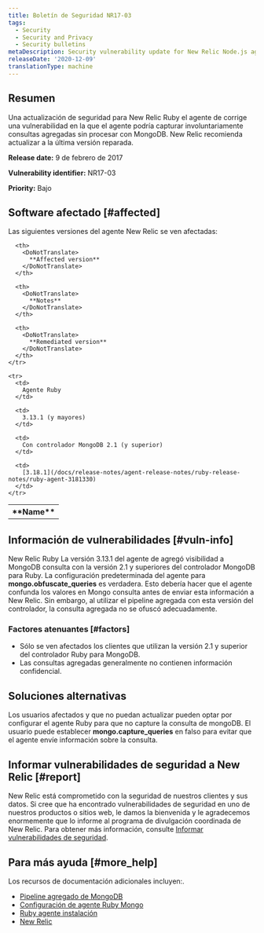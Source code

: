 ```yaml
---
title: Boletín de Seguridad NR17-03
tags:
  - Security
  - Security and Privacy
  - Security bulletins
metaDescription: Security vulnerability update for New Relic Node.js agent.
releaseDate: '2020-12-09'
translationType: machine
---
```


## Resumen

Una actualización de seguridad para New Relic Ruby el agente de corrige una vulnerabilidad en la que el agente podría capturar involuntariamente consultas agregadas sin procesar con MongoDB. New Relic recomienda actualizar a la última versión reparada.

<DoNotTranslate>**Release date:**</DoNotTranslate> 9 de febrero de 2017

<DoNotTranslate>**Vulnerability identifier:**</DoNotTranslate> NR17-03

<DoNotTranslate>**Priority:**</DoNotTranslate> Bajo

## Software afectado [#affected]

Las siguientes versiones del agente New Relic se ven afectadas:

<table>
  <tbody>
    <tr>
      <th>
        <DoNotTranslate>
          **Name**
        </DoNotTranslate>
      </th>

      <th>
        <DoNotTranslate>
          **Affected version**
        </DoNotTranslate>
      </th>

      <th>
        <DoNotTranslate>
          **Notes**
        </DoNotTranslate>
      </th>

      <th>
        <DoNotTranslate>
          **Remediated version**
        </DoNotTranslate>
      </th>
    </tr>

    <tr>
      <td>
        Agente Ruby
      </td>

      <td>
        3.13.1 (y mayores)
      </td>

      <td>
        Con controlador MongoDB 2.1 (y superior)
      </td>

      <td>
        [3.18.1](/docs/release-notes/agent-release-notes/ruby-release-notes/ruby-agent-3181330)
      </td>
    </tr>
  </tbody>
</table>

## Información de vulnerabilidades [#vuln-info]

New Relic Ruby La versión 3.13.1 del agente de agregó visibilidad a MongoDB consulta con la versión 2.1 y superiores del controlador MongoDB para Ruby. La configuración predeterminada del agente para <DoNotTranslate>**mongo.obfuscate_queries**</DoNotTranslate> es verdadera. Esto debería hacer que el agente confunda los valores en Mongo consulta antes de enviar esta información a New Relic. Sin embargo, al utilizar el pipeline agregada con esta versión del controlador, la consulta agregada no se ofuscó adecuadamente.

### Factores atenuantes [#factors]

* Sólo se ven afectados los clientes que utilizan la versión 2.1 y superior del controlador Ruby para MongoDB.
* Las consultas agregadas generalmente no contienen información confidencial.

## Soluciones alternativas

Los usuarios afectados y que no puedan actualizar pueden optar por configurar el agente Ruby para que no capture la consulta de mongoDB. El usuario puede establecer <DoNotTranslate>**mongo.capture_queries**</DoNotTranslate> en falso para evitar que el agente envíe información sobre la consulta.

## Informar vulnerabilidades de seguridad a New Relic [#report]

New Relic está comprometido con la seguridad de nuestros clientes y sus datos. Si cree que ha encontrado vulnerabilidades de seguridad en uno de nuestros productos o sitios web, le damos la bienvenida y le agradecemos enormemente que lo informe al programa de divulgación coordinada de New Relic. Para obtener más información, consulte [Informar vulnerabilidades de seguridad](/docs/security/new-relic-security/data-privacy/reporting-security-vulnerabilities).

## Para más ayuda [#more_help]

Los recursos de documentación adicionales incluyen:.

* [Pipeline agregado de MongoDB](https://docs.mongodb.com/manual/core/aggregation-pipeline/)
* [Configuración de agente Ruby Mongo](/docs/agents/ruby-agent/configuration/ruby-agent-configuration#mongo)
* [Ruby agente instalación](/docs/agents/ruby-agent/installation/ruby-agent-installation)
* [New Relic](https://newrelic.com/security)